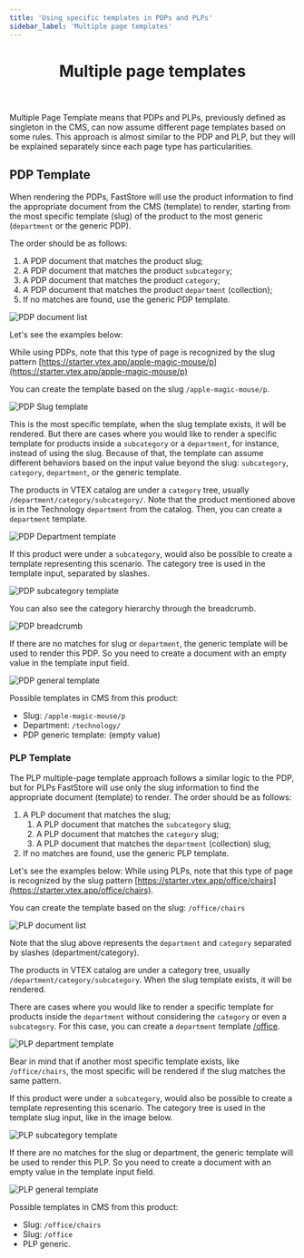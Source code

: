```yaml
---
title: 'Using specific templates in PDPs and PLPs'
sidebar_label: 'Multiple page templates'
---
```


<header>

# Multiple page templates

</header>

Multiple Page Template means that PDPs and PLPs, previously defined as singleton in the CMS, can now assume different page templates based on some rules. This approach is almost similar to the PDP and PLP, but they will be explained separately since each page type has particularities.

## PDP Template

When rendering the PDPs, FastStore will use the product information to find the appropriate document from the CMS (template) to render, starting from the most specific template (slug) of the product to the most generic (`department` or the generic PDP).

The order should be as follows:

1.  A PDP document that matches the product slug;
2.  A PDP document that matches the product `subcategory`;
3.  A PDP document that matches the product `category`;
4.  A PDP document that matches the product `department` (collection);
5.  If no matches are found, use the generic PDP template.

![PDP document list](https://vtexhelp.vtexassets.com/assets/docs/src/pdplist___a4862453821a4f753ac1d171cc3708b6.png)

Let's see the examples below:

While using PDPs, note that this type of page is recognized by the slug pattern [https://starter.vtex.app/apple-magic-mouse/p](https://starter.vtex.app/apple-magic-mouse/p)

You can create the template based on the slug `/apple-magic-mouse/p`.

![PDP Slug template](https://vtexhelp.vtexassets.com/assets/docs/src/pdpslug___c271bf0ba13f048deee0da6914dbc601.png)

This is the most specific template, when the slug template exists, it will be rendered.
But there are cases where you would like to render a specific template for products inside a `subcategory` or a `department`, for instance, instead of using the slug.
Because of that, the template can assume different behaviors based on the input value beyond the slug: `subcategory`, `category`, `department`, or the generic template.

The products in VTEX catalog are under a `category` tree, usually `/department/category/subcategory/`.
Note that the product mentioned above is in the Technology `department` from the catalog. Then, you can create a `department` template.

![PDP Department template](https://vtexhelp.vtexassets.com/assets/docs/src/pdpdepartment___402731c744a6ad033442eefabe442875.png)

If this product were under a `subcategory`, would also be possible to create a template representing this scenario. The category tree is used in the template input, separated by slashes.

![PDP subcategory template](https://vtexhelp.vtexassets.com/assets/docs/src/pdpsubcategory___902f100603227e1609763f96600a9e0f.png)

You can also see the category hierarchy through the breadcrumb.

![PDP breadcrumb](https://vtexhelp.vtexassets.com/assets/docs/src/breadcrumb___c9c12da51f685572dfb3a9403168b26a.png)

If there are no matches for slug or `department`, the generic template will be used to render this PDP. So you need to create a document with an empty value in the template input field.

![PDP general template](https://vtexhelp.vtexassets.com/assets/docs/src/pdpgeneral___374a4398e4c35e5374c09c07794498dc.png)

Possible templates in CMS from this product:

- Slug: `/apple-magic-mouse/p`
- Department: `/technology/`
- PDP generic template: (empty value)

### PLP Template

The PLP multiple-page template approach follows a similar logic to the PDP, but for PLPs FastStore will use only the slug information to find the appropriate document (template) to render. The order should be as follows:

1.  A PLP document that matches the slug;
    1. A PLP document that matches the `subcategory` slug;
    2. A PLP document that matches the `category` slug;
    3. A PLP document that matches the `department` (collection) slug;
2.  If no matches are found, use the generic PLP template.

Let's see the examples below:
While using PLPs, note that this type of page is recognized by the slug pattern [https://starter.vtex.app/office/chairs](https://starter.vtex.app/office/chairs).

You can create the template based on the slug: `/office/chairs`

![PLP document list](https://vtexhelp.vtexassets.com/assets/docs/src/plplist___8aceb65f7beec218a30ffc2c30474b64.png)

Note that the slug above represents the `department` and `category` separated by slashes (department/category).

The products in VTEX catalog are under a category tree, usually `/department/category/subcategory`.
When the slug template exists, it will be rendered.

There are cases where you would like to render a specific template for products inside the `department` without considering the `category` or even a `subcategory`. For this case, you can create a `department` template [/office](https://starter.vtex.app/office/chairs).

![PLP department template](https://vtexhelp.vtexassets.com/assets/docs/src/plpdepartment___9b99d517fd8e2baef6d643d72f37a90a.png)

Bear in mind that if another most specific template exists, like `/office/chairs`, the most specific will be rendered if the slug matches the same pattern.

If this product were under a `subcategory`, would also be possible to create a template representing this scenario. The category tree is used in the template slug input, like in the image below.

![PLP subcategory template](https://vtexhelp.vtexassets.com/assets/docs/src/plpsubcategory___10655bbcb281020bf169301c26ec4976.png)

If there are no matches for the slug or department, the generic template will be used to render this PLP. So you need to create a document with an empty value in the template input field.

![PLP general template](https://vtexhelp.vtexassets.com/assets/docs/src/plpgeneral___318388319c4202f2f445ee99ddafb2e4.png)

Possible templates in CMS from this product:

- Slug: `/office/chairs`
- Slug: `/office`
- PLP generic.
